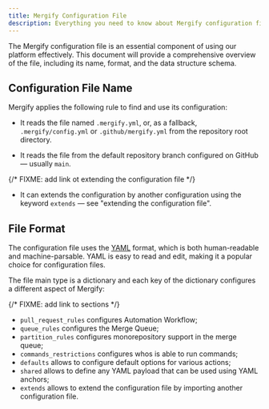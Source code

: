 ```yaml
---
title: Mergify Configuration File
description: Everything you need to know about Mergify configuration file
---
```


The Mergify configuration file is an essential component of using our platform
effectively. This document will provide a comprehensive overview of the file,
including its name, format, and the data structure schema.

## Configuration File Name

Mergify applies the following rule to find and use its configuration:

- It reads the file named `.mergify.yml`, or, as a fallback,
  `.mergify/config.yml` or `.github/mergify.yml` from the repository root
  directory.

- It reads the file from the default repository branch configured on GitHub —
  usually `main`.

{/* FIXME: add link ot extending the configuration file */}

- It can extends the configuration by another configuration using the keyword
  `extends` — see "extending the configuration file".


## File Format

The configuration file uses the [YAML](https://yaml.org/) format, which is both
human-readable and machine-parsable. YAML is easy to read and edit, making it a
popular choice for configuration files.

The file main type is a dictionary and each key of the dictionary configures a
different aspect of Mergify:

{/* FIXME: add link to sections */}

- `pull_request_rules` configures Automation Workflow;
- `queue_rules` configures the Merge Queue;
- `partition_rules` configures monorepository support in the merge queue;
- `commands_restrictions` configures whos is able to run commands;
- `defaults` allows to configure default options for various actions;
- `shared` allows to define any YAML payload that can be used using YAML
  anchors;
- `extends` allows to extend the configuration file by importing another
  configuration file.
